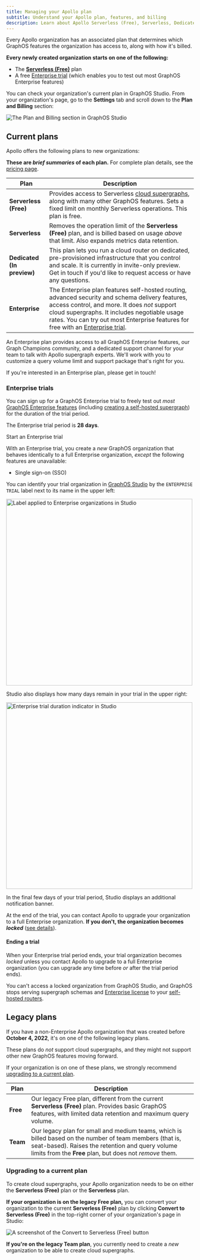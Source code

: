 ```yaml
---
title: Managing your Apollo plan
subtitle: Understand your Apollo plan, features, and billing
description: Learn about Apollo Serverless (Free), Serverless, Dedicated, and Enterprise plans
---
```


Every Apollo organization has an associated plan that determines which GraphOS features the organization has access to, along with how it's billed.

**Every newly created organization starts on one of the following:**

- The [**Serverless (Free)**](#current-plans) plan
- A free [Enterprise trial](#enterprise-trials) (which enables you to test out most GraphOS Enterprise features)

You can check your organization's current plan in GraphOS Studio. From your organization's page, go to the **Settings** tab and scroll down to the **Plan and Billing** section:

<img
  className="screenshot"
  alt="The Plan and Billing section in GraphOS Studio"
  src="../img/plan-and-billing.jpg"
/>

## Current plans

Apollo offers the following plans to new organizations:

<Note>

**These are _brief summaries_ of each plan.** For complete plan details, see the [pricing page](https://apollographql.com/pricing).

</Note>

| Plan                             | Description                                                                                                                                                                                                                                                                                                                       |
| -------------------------------- | --------------------------------------------------------------------------------------------------------------------------------------------------------------------------------------------------------------------------------------------------------------------------------------------------------------------------------- |
| **Serverless (Free)**            | Provides access to Serverless [cloud supergraphs](../graphs/#cloud-supergraphs), along with many other GraphOS features. Sets a fixed limit on monthly Serverless operations. This plan is free.                                                                                                                                  |
| **Serverless**                   | Removes the operation limit of the **Serverless (Free)** plan, and is billed based on usage _above_ that limit. Also expands metrics data retention.                                                                                                                                                                              |
| **Dedicated <br/> (In preview)** | This plan lets you run a cloud router on dedicated, pre-provisioned infrastructure that you control and scale. It is currently in invite-only preview. <TrackableLink href="https://www.apollographql.com/contact-sales?type=dedicated&referrer=docs" eventName="content_contact_cloud">Get in touch</TrackableLink> if you'd like to request access or have any questions. |
| **Enterprise**                   | The Enterprise plan features self-hosted routing, advanced security and schema delivery features, access control, and more. It does _not_ support cloud supergraphs. It includes negotiable usage rates. You can try out most Enterprise features for free with an [Enterprise trial](#enterprise-trials).                        |

<Tip>

An Enterprise plan provides access to all GraphOS Enterprise features, our Graph Champions community, and a dedicated support channel for your team to talk with Apollo supergraph experts. We'll work with you to customize a query volume limit and support package that's right for you.

If you're interested in an Enterprise plan, please <TrackableLink href="https://www.apollographql.com/contact-sales" eventName="content_contact_sales">get in touch</TrackableLink>!

</Tip>

### Enterprise trials

You can sign up for a GraphOS Enterprise trial to freely test out _most_ [GraphOS Enterprise features](../#enterprise-features) (including [creating a self-hosted supergraph](../quickstart/self-hosted/)) for the duration of the trial period.

<Note>

The Enterprise trial period is **28 days**.

</Note>

<p>
  <ButtonLink
    size="lg"
    colorScheme="indigo"
    href="https://studio.apollographql.com/signup?type=enterprise-trial&referrer=docs-content"
  >
    Start an Enterprise trial
  </ButtonLink>
</p>

With an Enterprise trial, you create a _new_ GraphOS organization that behaves identically to a full Enterprise organization, _except_ the following features are unavailable:

- Single sign-on (SSO)

You can identify your trial organization in [GraphOS Studio](https://studio.apollographql.com) by the `ENTERPRISE TRIAL` label next to its name in the upper left:

<img
  className="screenshot"
  alt="Label applied to Enterprise organizations in Studio"
  src="../img/trial-org-label.jpg"
  width="500"
/>

Studio also displays how many days remain in your trial in the upper right:

<img
  className="screenshot"
  alt="Enterprise trial duration indicator in Studio"
  src="../img/trial-org-timeleft.jpg"
  width="500"
/>

In the final few days of your trial period, Studio displays an additional notification banner.

At the end of the trial, you can contact Apollo to upgrade your organization to a full Enterprise organization. **If you don't, the organization becomes _locked_** ([see details](#ending-a-trial)).

#### Ending a trial

When your Enterprise trial period ends, your trial organization becomes _locked_ unless you contact Apollo to upgrade to a full Enterprise organization (you can upgrade any time before _or_ after the trial period ends).

You can't access a locked organization from GraphOS Studio, and GraphOS stops serving supergraph schemas and [Enterprise license](/router/enterprise-features#the-enterprise-license) to your [self-hosted routers](../quickstart/self-hosted/).

## Legacy plans

If you have a non-Enterprise Apollo organization that was created before **October 4, 2022**, it's on one of the following legacy plans.

<Note>

These plans do _not_ support cloud supergraphs, and they might not support other new GraphOS features moving forward.

If your organization is on one of these plans, we strongly recommend [upgrading to a current plan](#upgrading-to-a-current-plan).

</Note>

| Plan     | Description                                                                                                                                                                                                             |
| -------- | ----------------------------------------------------------------------------------------------------------------------------------------------------------------------------------------------------------------------- |
| **Free** | Our legacy Free plan, different from the current **Serverless (Free)** plan. Provides basic GraphOS features, with limited data retention and maximum query volume.                                                     |
| **Team** | Our legacy plan for small and medium teams, which is billed based on the number of team members (that is, seat-based). Raises the retention and query volume limits from the **Free** plan, but does not _remove_ them. |

### Upgrading to a current plan

To create cloud supergraphs, your Apollo organization needs to be on either the **Serverless (Free)** plan or the **Serverless** plan.

**If your organization is on the legacy Free plan,** you can convert your organization to the current **Serverless (Free)** plan by clicking **Convert to Serverless (Free)** in the top-right corner of your organization's page in Studio:

<img
  className="screenshot"
  alt="A screenshot of the Convert to Serverless (Free) button"
  src="../img/convert-to-serverless.jpg"
/>

**If you're on the legacy Team plan**, you currently need to create a _new_ organization to be able to create cloud supergraphs.
